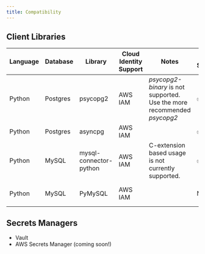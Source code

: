 ```yaml
---
title: Compatibility
---
```

## Client Libraries
| **Language** | **Database** | **Library**            | **Cloud Identity Support** | **Notes**                                                               | **Pool Support** | **Auth Methods**                       |
|--------------|--------------|------------------------|----------------------------|-------------------------------------------------------------------------|------------------|----------------------------------------|
| Python       | Postgres     | psycopg2               | AWS IAM                    | _psycopg2-binary_ is not supported. Use the more recommended _psycopg2_ | ✅                | MD5, SCRAM-SHA256                      |
| Python       | Postgres     | asyncpg                | AWS IAM                    |                                                                         | ✅                | MD5, SCRAM-SHA256                      |
| Python       | MySQL        | mysql-connector-python | AWS IAM                    | C-extension based usage is not currently supported.                     | ✅                | SHA-1 (Native password authentication) |
| Python       | MySQL        | PyMySQL                | AWS IAM                    |                                                                         | N/A               | SHA-1 (Native password authentication) |

## Secrets Managers
- Vault
- AWS Secrets Manager (coming soon!)
